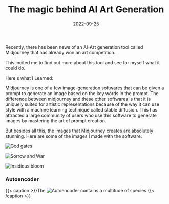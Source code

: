 ---
title: The magic behind AI Art Generation
date: '2022-09-25'
tags: ['Math', 'Machine Learning', 'Art']
draft: false
summary: 'An interesting rabbit hole I go into regarding AI Art Generation'
authors: ['default']
---

Recently, there has been news of an AI-Art generation tool called Midjourney that has already won an art competition. 

This incited me to find out more about this tool and see for myself what it could do. 

Here's what I Learned:

Midjourney is one of a few image-generation softwares that can be given a prompt to generate an image based on the key words in
the prompt. The difference between midjourney and these other softwares is that it is uniquely suited for artistic representations because of the
way it can use style with a machine learning technique called stable diffusion. This has attracted a large community of users who use this software to generate images by mastering the art of prompt creation.

But besides all this, the images that Midjourney creates are absolutely stunning. Here are some of the images I made with the software:

![God gates](/static/images/godgate.png)

![Sorrow and War](/static/images/sorrow.png)

![Insidious bloom](/static/images/insflower.png)


### Autoencoder

{{< caption >}}The <Image alt="Autoencoder" src="/static/images/autoencoder.png" width={800} height={300} /> contains a multitude of species.{{< /caption >}}
